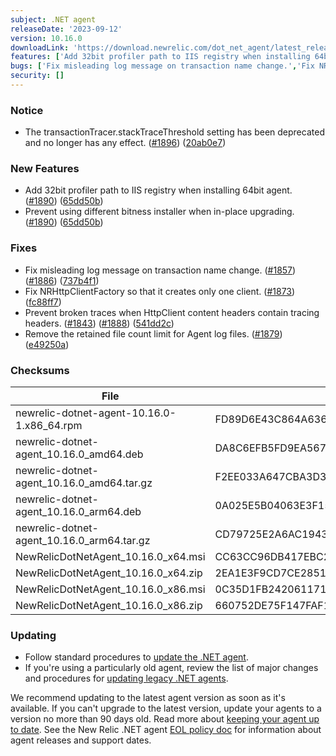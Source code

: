 ```yaml
---
subject: .NET agent
releaseDate: '2023-09-12'
version: 10.16.0
downloadLink: 'https://download.newrelic.com/dot_net_agent/latest_release'
features: ['Add 32bit profiler path to IIS registry when installing 64bit agent.','Prevent using different bitness installer when in-place upgrading.']
bugs: ['Fix misleading log message on transaction name change.','Fix NRHttpClientFactory so that it creates only one client.','Prevent broken traces when HttpClient content headers contain tracing headers.','Remove the retained file count limit for Agent log files.']
security: []
---
```


### Notice

* The transactionTracer.stackTraceThreshold setting has been deprecated and no longer has any effect. ([#1896](https://github.com/newrelic/newrelic-dotnet-agent/issues/1896)) ([20ab0e7](https://github.com/newrelic/newrelic-dotnet-agent/commit/20ab0e72c86020e712024165ee4d72f832522db2))

### New Features

* Add 32bit profiler path to IIS registry when installing 64bit agent. ([#1890](https://github.com/newrelic/newrelic-dotnet-agent/issues/1890)) ([65dd50b](https://github.com/newrelic/newrelic-dotnet-agent/commit/65dd50be55e27c3b45384f54df40a96cb1e115a4))
* Prevent using different bitness installer when in-place upgrading. ([#1890](https://github.com/newrelic/newrelic-dotnet-agent/issues/1890)) ([65dd50b](https://github.com/newrelic/newrelic-dotnet-agent/commit/65dd50be55e27c3b45384f54df40a96cb1e115a4))

### Fixes

* Fix misleading log message on transaction name change. ([#1857](https://github.com/newrelic/newrelic-dotnet-agent/issues/1857)) ([#1886](https://github.com/newrelic/newrelic-dotnet-agent/issues/1886)) ([737b4f1](https://github.com/newrelic/newrelic-dotnet-agent/commit/737b4f1dda8831225fcf9bbeea61ff3cc0024da5))
* Fix NRHttpClientFactory so that it creates only one client. ([#1873](https://github.com/newrelic/newrelic-dotnet-agent/issues/1873)) ([fc88ff7](https://github.com/newrelic/newrelic-dotnet-agent/commit/fc88ff7690c367043f074cb6df154a58f8eb4f63))
* Prevent broken traces when HttpClient content headers contain tracing headers. ([#1843](https://github.com/newrelic/newrelic-dotnet-agent/issues/1843)) ([#1888](https://github.com/newrelic/newrelic-dotnet-agent/issues/1888)) ([541dd2c](https://github.com/newrelic/newrelic-dotnet-agent/commit/541dd2ccbb01533ac14b903d84394a02aaf84295))
* Remove the retained file count limit for Agent log files. ([#1879](https://github.com/newrelic/newrelic-dotnet-agent/issues/1879)) ([e49250a](https://github.com/newrelic/newrelic-dotnet-agent/commit/e49250aac7e35e06fcea4fd67ef221b2a967a9b6))

### Checksums

| File                                       | SHA - 256  Hash                                                  |
| ------------------------------------------ | ---------------------------------------------------------------- |
| newrelic-dotnet-agent-10.16.0-1.x86_64.rpm | FD89D6E43C864A63673644EDA742BFAA13C0E8BC6111C2B3FCD878A4B0AA54DD |
| newrelic-dotnet-agent_10.16.0_amd64.deb    | DA8C6EFB5FD9EA5670B8370B2276A42466199F7C3FB8DF91C82EE524FB1A0E1B |
| newrelic-dotnet-agent_10.16.0_amd64.tar.gz | F2EE033A647CBA3D38AE48191BAB42F9BD73B46AAF835B0A4AE0DE2102E1E5CD |
| newrelic-dotnet-agent_10.16.0_arm64.deb    | 0A025E5B04063E3F15668D611AD6FB4742A15742670C66DF2096D745D95407B2 |
| newrelic-dotnet-agent_10.16.0_arm64.tar.gz | CD79725E2A6AC1943068E7DC4E6D1D23D3D6CCDF6AC90CEA5F50E02B6AD81DC1 |
| NewRelicDotNetAgent_10.16.0_x64.msi        | CC63CC96DB417EBC28175A758246DF3EB6BFEFA189EB2396CF82ACF1D93A540E |
| NewRelicDotNetAgent_10.16.0_x64.zip        | 2EA1E3F9CD7CE2851E4EEE89D94BEFEDF10A601CD182557C3AA90BD7069833D3 |
| NewRelicDotNetAgent_10.16.0_x86.msi        | 0C35D1FB242061171252518BD6DE92216575CC1C9B7D7234C6590FACE6B27A92 |
| NewRelicDotNetAgent_10.16.0_x86.zip        | 660752DE75F147FAF1F662DCF1134AE690598409B84CC88A51715777B2837A1B |

### Updating

* Follow standard procedures to [update the .NET agent](/docs/agents/net-agent/installation-configuration/update-net-agent).
* If you're using a particularly old agent, review the list of major changes and procedures for [updating legacy .NET agents](/docs/agents/net-agent/troubleshooting/upgrade-legacy-net-agents).

We recommend updating to the latest agent version as soon as it's available. If you can't upgrade to the latest version, update your agents to a version no more than 90 days old. Read more about [keeping your agent up to date](/docs/new-relic-solutions/new-relic-one/install-configure/update-new-relic-agent).
See the New Relic .NET agent [EOL policy doc](/docs/apm/agents/net-agent/getting-started/net-agent-eol-policy) for information about agent releases and support dates.
